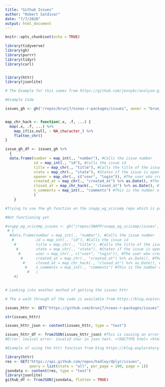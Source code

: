 ```yaml
---
title: "Github Issues"
author: "Robert Saldivar"
date: "7/7/2020"
output: html_document
---
```


```r
knitr::opts_chunk$set(echo = TRUE)
```

```r
library(tidyverse)
library(gh)
library(purrr)
library(tidyr)
library(curl)


library(httr)
library(jsonlite)

```

```r

# The Example for this comes from https://github.com/jennybc/analyze-github-stuff-with-r

#Example Code

issues_gh <- gh("/repos/brunj7/nceas-r-packages/issues", owner = "brunj7", repo = "nceas-r-packages", state = "all")


map_chr_hack <- function(.x, .f, ...) {
  map(.x, .f, ...) %>%
    map_if(is.null, ~ NA_character_) %>%
    flatten_chr()
}

issue_gh_df <- issues_gh %>%
  {
  data.frame(number = map_int(., "number"), #Calls the issue number
             id = map_int(., "id"), #Calls the issue id
             title = map_chr(., "title"), #Calls the title of the issue
             state = map_chr(., "state"), #States if the issue is open or closed
             opener = map_chr(., c("user", "login")), #The user who created the issue
             created_at = map_chr(., "created_at") %>% as.Date(), #The date the issue was created
             closed_at = map_chr_hack(., "closed_at") %>% as.Date(), #The date the issued was closed
             n_comments = map_int(., "comments") #This is the number of comments in an issue
             )
    }

```


```r
#Trying to use the gh function on the snapp_wg_scicomp repo which is private.

#Not functioning yet

#snapp_wg_scicomp_issues <- gh("/repos/SNAPP/snapp_wg_scicomp/issues", username = "robertsaldivar", type = "private", page = 1) # %>%
 # {
  #data.frame(number = map_int(., "number"), #Calls the issue number
   #          id = map_int(., "id"), #Calls the issue id
    #         title = map_chr(., "title"), #Calls the title of the issue
     #        state = map_chr(., "state"), #States if the issue is open or closed
      #       user = map_chr(., c("user", "login")), #The user who created the issue
       #      created_at = map_chr(., "created_at") %>% as.Date(), #The date the issue was created
        #     closed_at = map_chr_hack(., "closed_at") %>% as.Date(), #The date the issued was closed
         #    n_comments = map_int(., "comments") #This is the number of comments in an issue #The date the issue was created
          #   )
    #}
  
```

```r
# Looking into another method of getting the issues httr

# The a walk through of the code is available from https://blog.exploratory.io/analyzing-issue-data-with-github-rest-api-63945017dedc

issues_httr <- GET("https://github.com/brunj7/nceas-r-packages/issues")

str(issues_httr)

issues_httr_json <- content(issues_httr, type = "text")

issues_httr_df <- fromJSON(issues_httr_json) #This is causing an error
#Error: lexical error: invalid char in json text. <!DOCTYPE html> <html lang="en" (right here) ------^

```



```r
#Example of using the httr function from blog https://blog.exploratory.io/analyzing-issue-data-with-github-rest-api-63945017dedc

library(httr)
res <- GET("https://api.github.com/repos/hadley/dplyr/issues", 
           query = list(state = "all", per_page = 100, page = 1))
jsondata <- content(res, type = "text")
library(jsonlite)
github_df <- fromJSON(jsondata, flatten = TRUE)
```

